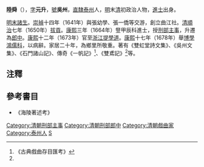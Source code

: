 '''陸舜'''（{{bd|？||？|catIdx=L陸}}），[[表字|字]]'''元升'''，[[號|號]]'''吳州'''，[[南直隸|直隸]][[泰州|泰州]]人，[[明|明]]末[[清|清]]初政治人物，[[進士|進士]]出身。

[[明末|明末]][[諸生|諸生]]。[[崇禎|崇禎]]十四年（1641年）與張幼學、張一僑等交游，創立曲江社。[[清|清]][[順治|順治]]七年（1650年）[[拔貢|拔貢]]。[[康熙|康熙]]三年（1664年）豋甲辰科進士，授[[刑部|刑部]][[主事|主事]]，升遷為[[郎中|郎中]]。[[康熙|康熙]]十二年（1673年）官至[[浙江|浙江]][[提學道|提學道]]。[[康熙|康熙]]十七年（1678年）舉[[博學鴻儒科|博學鴻儒科]]，以病辭。家居二十年，為鄉里所敬重。著有《雙虹堂詩文集》、《吳州文集》、《石門諸山記》、傳奇《一帆記》<ref name="#1">《古典戲曲存目匯考》</ref>、《雙鳶記》<ref name="#1"/>等。

==注釋==
{{reflist}}

==參考書目==
* 《海陵著述考》

{{康熙三年甲辰科殿試金榜}}
{{DEFAULTSORT:Lu陸}}

[[Category:清朝刑部主事|Category:清朝刑部主事]]
[[Category:清朝刑部郎中|Category:清朝刑部郎中]]
[[Category:清朝戲曲家|Category:清朝戲曲家]]
[[Category:泰州人|Category:泰州人]]
[[Category:陸姓|S]]